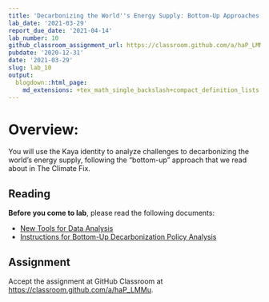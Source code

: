```yaml
---
title: 'Decarbonizing the World''s Energy Supply: Bottom-Up Approaches'
lab_date: '2021-03-29'
report_due_date: '2021-04-14'
lab_number: 10
github_classroom_assignment_url: https://classroom.github.com/a/haP_LMMu
pubdate: '2020-12-31'
date: '2021-03-29'
slug: lab_10
output:
  blogdown::html_page:
    md_extensions: +tex_math_single_backslash+compact_definition_lists
---
```

# Overview:

You will use the Kaya identity to analyze challenges to decarbonizing the world's energy supply, following the "bottom-up" approach that we read about in The Climate Fix.

## Reading

**Before you come to lab**, please read the following documents:

* [New Tools for Data Analysis](/lab_docs/lab_10_new_tools){target="_blank"}
* [Instructions for Bottom-Up Decarbonization Policy Analysis](/lab_docs/lab_10_instructions){target="_blank"}

## Assignment
Accept the assignment at GitHub Classroom at <https://classroom.github.com/a/haP_LMMu>.

